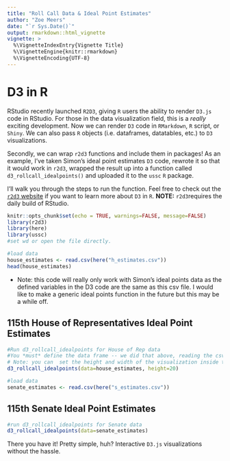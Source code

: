 ```yaml
---
title: "Roll Call Data & Ideal Point Estimates"
author: "Zoe Meers"
date: "`r Sys.Date()`"
output: rmarkdown::html_vignette
vignette: >
  %\VignetteIndexEntry{Vignette Title}
  %\VignetteEngine{knitr::rmarkdown}
  %\VignetteEncoding{UTF-8}
---
```


# D3 in R

RStudio recently launched `R2D3`, giving `R` users the ability to render `D3.js` code in RStudio. For those in the data visualization field, this is a *really* exciting development. Now we can render `D3` code in `RMarkdown`, `R` script, or `Shiny`. We can also pass `R` objects (i.e. dataframes, datatables, etc.) to `D3` visualizations.

Secondly, we can wrap `r2d3` functions and include them in packages! As an example, I've taken Simon's ideal point estimates `D3` code, rewrote it so that it would work in `r2d3`, wrapped the result up into a function called `d3_rollcall_idealpoints()` and uploaded it to the `ussc` `R` package. 

I'll walk you through the steps to run the function. Feel free to check out the [`r2d3` website](https://rstudio.github.io/r2d3) if you want to learn more about `D3` in `R`.  **NOTE:** `r2d3`requires the daily build of RStudio.

```r
knitr::opts_chunk$set(echo = TRUE, warnings=FALSE, message=FALSE)
library(r2d3)
library(here)
library(ussc)
#set wd or open the file directly. 
```


```r
#load data
house_estimates <- read.csv(here("h_estimates.csv"))
head(house_estimates)
```
* Note: this code will really only work with Simon's ideal points data as the defined variables in the D3 code are the same as this csv file. I would like to make a generic ideal points function in the future but this may be a while off.


## 115th House of Representatives Ideal Point Estimates
```r
#Run d3_rollcall_idealpoints for House of Rep data
#You *must* define the data frame -- we did that above, reading the csv file to house_estimates and defined the data below in the function itself. This is the beauty of r2d3 -- any data frame or R object will work if the variables match the javascript.
# Note: you can  set the height and width of the visualization inside the function or add it to the R chunk.
d3_rollcall_idealpoints(data=house_estimates, height=20)
```

```r
#load data
senate_estimates <- read.csv(here("s_estimates.csv"))
```

## 115th Senate Ideal Point Estimates
```r
#run d3_rollcall_idealpoints for Senate data
d3_rollcall_idealpoints(data=senate_estimates)
```

There you have it! Pretty simple, huh? Interactive `D3.js` visualizations without the hassle. 